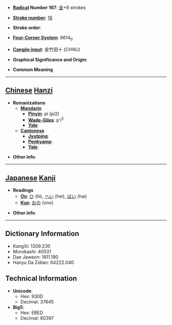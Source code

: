* '''[[Wiktionary:Chinese radical index| Radical]] Number 167''': [[Wiktionary:Chinese radical index 金|金]]+8 strokes

* '''[[Wiktionary:Chinese total strokes index|Stroke number]]''': [[Wiktionary:Chinese total strokes index 16|16]]

* '''Stroke order''': 

* '''[[Wiktionary:Chinese four corner index|Four-Corner System]]''': 8614<sub>0</sub>

* '''[[Wiktionary:Chinese Cangjie index|Cangjie input]]''': 金竹田十 (CHWJ)

* '''Graphical Significance and Origin''': 

* '''Common Meaning'''

----

== [[Chinese]] [[Hanzi]] ==

* '''Romanizations'''
** '''[[Mandarin]]'''
*** '''[[Pinyin]]''': pí (pi2)
*** '''[[Wade-Giles]]''': p'i<sup>2</sup>
*** '''[[Yale]]''': 
** '''[[Cantonese]]'''
*** '''[[Jyutping]]''':
*** '''[[Penkyamp]]''': 
*** '''[[Yale]]''': 

* '''Other info''': 

----

== [[Japanese]] [[Kanji]] ==

* '''Readings'''
** '''[[On]]''': [[ひ]] (hi), [[へい]] (hei), [[はい]] (hai)
** '''[[Kun]]''': [[おの]] (ono)

* '''Other info''':  

----

== Dictionary Information ==

* KangXi: 1309.230
* Morobashi: 40531
* Dae Jaweon: 1811.190
* Hanyu Da Zidian: 64222.040

== Technical Information ==

* '''Unicode''':
** Hex: 930D
** Decimal: 37645
* '''Big5''':
** Hex: EBED
** Decimal: 60397
